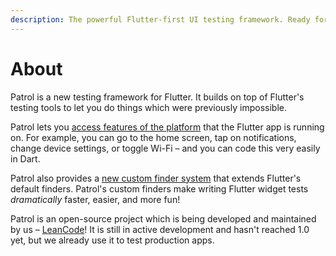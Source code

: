 ```yaml
---
description: The powerful Flutter-first UI testing framework. Ready for action!
---
```


# About

Patrol is a new testing framework for Flutter. It builds on top of Flutter's
testing tools to let you do things which were previously impossible.

Patrol lets you [access features of the platform][native] that the Flutter app
is running on. For example, you can go to the home screen, tap on notifications,
change device settings, or toggle Wi-Fi – and you can code this very easily in
Dart.

Patrol also provides a [new custom finder system][finders] that extends
Flutter's default finders. Patrol's custom finders make writing Flutter widget
tests _dramatically_ faster, easier, and more fun!

Patrol is an open-source project which is being developed and maintained by us –
[LeanCode][leancode]! It is still in active development and hasn't reached 1.0
yet, but we already use it to test production apps.

[leancode]: https://leancode.co
[native]: /native/overview
[finders]: /finders/overview
